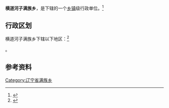 {{中国乡级行政区|21/12/21/206/000}}

'''横道河子满族乡'''，是{{PRC admin/fullname|21/12/21/206/000|3}}下辖的一个[[乡镇|乡镇]]级行政单位。<ref>{{PRC admin/ref sgc|{{PRC admin/parent|21/12/21/206/000}}}}</ref>

== 行政区划 ==

横道河子满族乡下辖以下地区：<ref>{{PRC admin/ref sgc|21/12/21/206/000}}</ref>

{{PRC admin/children|21/12/21/206/000}}。

== 参考资料 ==

{{reflist}}

{{PRC admin/navcat|21/12/21/206/000}}
{{辽宁行政区划小作品}}
[[Category:辽宁省满族乡|Category:辽宁省满族乡]]